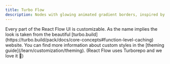 ```yaml
---
title: Turbo Flow
description: Nodes with glowing animated gradient borders, inspired by the turbo.build website
---
```



<ExampleLayout>
Every part of the React Flow UI is customizable. As the name implies the look is taken from the beautiful [turbo.build](https://turbo.build/pack/docs/core-concepts#function-level-caching) website. You can find more information about custom styles in the [theming guide](/learn/customization/theming). (React Flow uses Turborepo and we love it 💜)

<RemoteCodeViewer route="examples/styling/turbo-flow" framework="react" />

</ExampleLayout>
